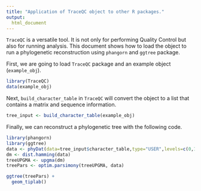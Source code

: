 ```yaml
---
title: "Application of TraceQC object to other R packages."
output: 
  html_document
---
```


`TraceQC` is a versatile tool. It is not only for performing Quality Control but also for running analysis. This document shows how to load the object to run a phylogenetic reconstruction using `phangorn` and `ggtree` package.

First, we are going to load `TraceQC` package and an example object (`example_obj`).

```r
library(TraceQC)
data(example_obj)
```

Next, `build_character_table` in `TraceQC` will convert the object to a list that contains a matrix and sequence information.

```r
tree_input <- build_character_table(example_obj)
```


Finally, we can reconstruct a phylogenetic tree with the following code.

``` r
library(phangorn)
library(ggtree)
data <- phyDat(data=tree_input$character_table,type="USER",levels=c(0,1))
dm <- dist.hamming(data)
treeUPGMA <- upgma(dm)
treePars <- optim.parsimony(treeUPGMA, data)

ggtree(treePars) +
  geom_tiplab()
````
